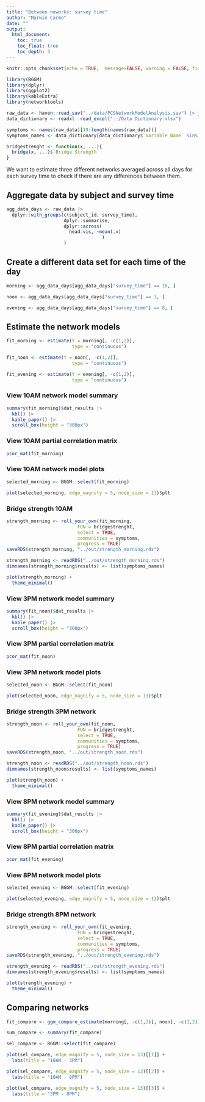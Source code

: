 ```yaml
---
title: "Between neworks: survey time"
author: "Marwin Carmo"
date: ""
output:
  html_document:
    toc: true
    toc_float: true
    toc_depth: 3
---
```



```r
knitr::opts_chunk$set(echo = TRUE,  message=FALSE, warning = FALSE, fig.width = 8, fig.height = 8)

library(BGGM)
library(dplyr)
library(ggplot2)
library(kableExtra)
library(networktools)
```


```r
raw_data <- haven::read_sav("../data/PCSNetworkModelAnalysis.sav") |> janitor::clean_names()
data_dictionary <- readxl::read_excel("../Data Dictionary.xlsx")

symptoms <- names(raw_data)[19:length(names(raw_data))]
symptoms_names <- data_dictionary[data_dictionary$`Variable Name` %in% symptoms,]$`Variable Label`

bridgestrenght <- function(x, ...){
  bridge(x, ...)$`Bridge Strength`
}
```


We want to estimate three different networks averaged across all days for each survey time to check if there are any differences between them.

## Aggregate data by subject and survey time

```r
agg_data_days <- raw_data |> 
  dplyr::with_groups(c(subject_id, survey_time),
                     dplyr::summarise,
                     dplyr::across(
                       head:vis, ~mean(.x)
                                   )
                     )
```

## Create a different data set for each time of the day

```r
morning <- agg_data_days[agg_data_days["survey_time"] == 10, ]

noon <- agg_data_days[agg_data_days["survey_time"] == 3, ]

evening <- agg_data_days[agg_data_days["survey_time"] == 8, ]
```

## Estimate the network models

```r
fit_morning <- estimate(Y = morning[, -c(1,2)],
                        type = "continuous") 

fit_noon <- estimate(Y = noon[, -c(1,2)],
                        type = "continuous") 

fit_evening <- estimate(Y = evening[, -c(1,2)],
                        type = "continuous") 
```

### View 10AM network model summary

```r
summary(fit_morning)$dat_results |> 
  kbl() |> 
  kable_paper() |> 
  scroll_box(height = "300px")
```

### View 10AM partial correlation matrix

```r
pcor_mat(fit_morning)
```

### View 10AM network model plots

```r
selected_morning <- BGGM::select(fit_morning)
```

```r
plot(selected_morning, edge_magnify = 5, node_size = 13)$plt
```

### Bridge strength 10AM

```r
strength_morning <- roll_your_own(fit_morning,
                          FUN = bridgestrenght,
                          select = TRUE,
                          communities = symptoms,
                          progress = TRUE)
saveRDS(strength_morning, "../out/strength_morning.rds")
```

```r
strength_morning <- readRDS("../out/strength_morning.rds")
dimnames(strength_morning$results) <- list(symptoms_names)

plot(strength_morning) +
  theme_minimal()
```

### View 3PM network model summary

```r
summary(fit_noon)$dat_results |> 
  kbl() |> 
  kable_paper() |> 
  scroll_box(height = "300px")
```

### View 3PM partial correlation matrix

```r
pcor_mat(fit_noon)
```

### View 3PM network model plots

```r
selected_noon <- BGGM::select(fit_noon)
```

```r
plot(selected_noon, edge_magnify = 5, node_size = 13)$plt
```

### Bridge strength 3PM network

```r
strength_noon <- roll_your_own(fit_noon,
                          FUN = bridgestrenght,
                          select = TRUE,
                          communities = symptoms,
                          progress = TRUE)
saveRDS(strength_noon, "../out/strength_noon.rds")
```

```r
strength_noon <- readRDS("../out/strength_noon.rds")
dimnames(strength_noon$results) <- list(symptoms_names)

plot(strength_noon) +
  theme_minimal()
```

### View 8PM network model summary

```r
summary(fit_evening)$dat_results |> 
  kbl() |> 
  kable_paper() |> 
  scroll_box(height = "300px")
```

### View 8PM partial correlation matrix

```r
pcor_mat(fit_evening)
```

### View 8PM network model plots

```r
selected_evening <- BGGM::select(fit_evening)
```

```r
plot(selected_evening, edge_magnify = 5, node_size = 13)$plt
```

### Bridge strength 8PM network

```r
strength_evening <- roll_your_own(fit_evening,
                          FUN = bridgestrenght,
                          select = TRUE,
                          communities = symptoms,
                          progress = TRUE)
saveRDS(strength_evening, "../out/strength_evening.rds")
```

```r
strength_evening <- readRDS("../out/strength_evening.rds")
dimnames(strength_evening$results) <- list(symptoms_names)

plot(strength_evening) +
  theme_minimal()
```

## Comparing networks

```r
fit_compare <- ggm_compare_estimate(morning[, -c(1,2)], noon[, -c(1,2)], evening[, -c(1,2)])

sum_compare <- summary(fit_compare)

sel_compare <- BGGM::select(fit_compare)

```

```r
plot(sel_compare, edge_magnify = 5, node_size = 13)[[1]] + 
  labs(title = "10AM - 3PM")
```
```r
plot(sel_compare, edge_magnify = 5, node_size = 13)[[2]] + 
  labs(title = "10AM - 8PM")
```
```r
plot(sel_compare, edge_magnify = 5, node_size = 13)[[3]] + 
  labs(title = "3PM - 8PM")
```